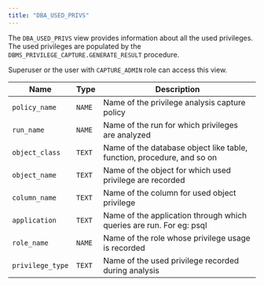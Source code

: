 ```yaml
---
title: "DBA_USED_PRIVS"
---
```


The `DBA_USED_PRIVS` view provides information about all the used privileges. The used privileges are populated by the `DBMS_PRIVILEGE_CAPTURE.GENERATE_RESULT` procedure.

Superuser or the user with `CAPTURE_ADMIN` role can access this view.


| Name               | Type        | Description                                                         |
| ------------------ | ----------- | ------------------------------------------------------------------- |
| `policy_name`      | `NAME`      | Name of the privilege analysis capture policy                       |
| `run_name`         | `NAME`      | Name of the run for which privileges are analyzed                   |
| `object_class`     | `TEXT`      | Name of the database object like table, function, procedure, and so on |
| `object_name`      | `TEXT`      | Name of the object for which used privilege are recorded            |
| `column_name`      | `TEXT`      | Name of the column for used object privilege                        |
| `application`      | `TEXT`      | Name of the application through which queries are run. For eg: psql |
| `role_name`        | `NAME`      | Name of the role whose privilege usage is recorded                  |
| `privilege_type`   | `TEXT`      | Name of the used privilege recorded during analysis                 |
